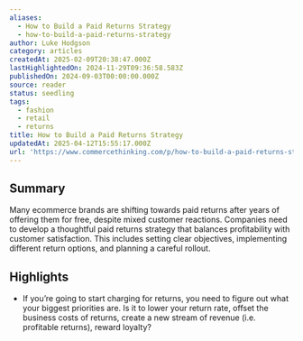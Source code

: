 ```yaml
---
aliases:
  - How to Build a Paid Returns Strategy
  - how-to-build-a-paid-returns-strategy
author: Luke Hodgson
category: articles
createdAt: 2025-02-09T20:38:47.000Z
lastHighlightedOn: 2024-11-29T09:36:58.583Z
publishedOn: 2024-09-03T00:00:00.000Z
source: reader
status: seedling
tags:
  - fashion
  - retail
  - returns
title: How to Build a Paid Returns Strategy
updatedAt: 2025-04-12T15:55:17.000Z
url: 'https://www.commercethinking.com/p/how-to-build-a-paid-returns-strategy'
---
```

## Summary

Many ecommerce brands are shifting towards paid returns after years of offering them for free, despite mixed customer reactions. Companies need to develop a thoughtful paid returns strategy that balances profitability with customer satisfaction. This includes setting clear objectives, implementing different return options, and planning a careful rollout.

## Highlights

- If you’re going to start charging for returns, you need to figure out what your biggest priorities are. Is it to lower your return rate, offset the business costs of returns, create a new stream of revenue (i.e. profitable returns), reward loyalty?
